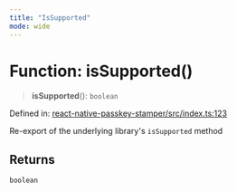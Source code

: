 ```yaml
---
title: "IsSupported"
mode: wide
---
```

  
# Function: isSupported()

> **isSupported**(): `boolean`

Defined in: [react-native-passkey-stamper/src/index.ts:123](https://github.com/tkhq/sdk/blob/94193410cf3571aa019a0b9408107eeb43e39e16/packages/react-native-passkey-stamper/src/index.ts#L123)

Re-export of the underlying library's `isSupported` method

## Returns

`boolean`
